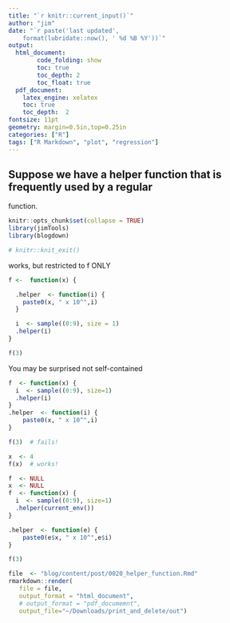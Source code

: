 ```yaml
---
title: "`r knitr::current_input()`"
author: "jim"
date: "`r paste('last updated', 
    format(lubridate::now(), ' %d %B %Y'))`"
output:   
  html_document:  
        code_folding: show
        toc: true 
        toc_depth: 2
        toc_float: true
  pdf_document:   
    latex_engine: xelatex  
    toc: true
    toc_depth:  2   
fontsize: 11pt   
geometry: margin=0.5in,top=0.25in   
categories: ["R"]  
tags: ["R Markdown", "plot", "regression"]  
---
```


## Suppose we have a helper function that is frequently used by a regular
function.


```r
knitr::opts_chunk$set(collapse = TRUE)
library(jimTools)
library(blogdown)

# knitr::knit_exit()
```

works, but restricted to f  ONLY
```r

f <-  function(x) {

  .helper  <- function(i) {
    paste0(x, " x 10^",i)
  }

  i  <- sample((0:9), size = 1)
  .helper(i)
}

f(3)

```

You may be surprised 
not self-contained
```r
f  <- function(x) {
  i  <- sample((0:9), size=1)
  .helper(i)
}
.helper  <- function(i) {
    paste0(x, " x 10^",i)
}

f(3)  # fails!

x  <- 4
f(x)  # works!
```

```r
f  <- NULL
x  <- NULL
f  <- function(x) {
  i  <- sample((0:9), size=1)
  .helper(current_env())
}

.helper  <- function(e) {
    paste0(e$x, " x 10^",e$i)
}

f(3)
```



```r

file  <- "blog/content/post/0020_helper_function.Rmd"
rmarkdown::render(
   file = file,
   output_format = "html_document",
   # output_format = "pdf_documemnt",
   output_file="~/Downloads/print_and_delete/out")

```
